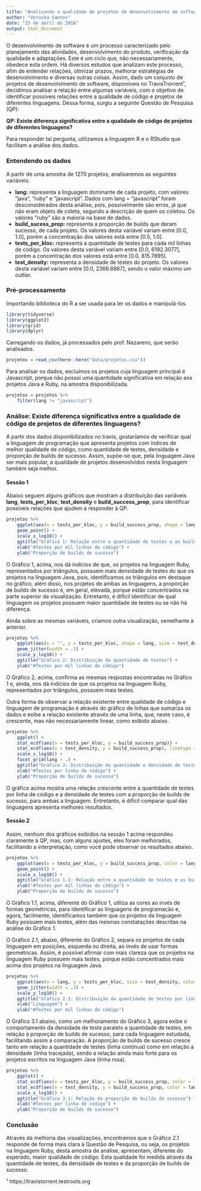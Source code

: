 ```yaml
---
title: "Analisando a qualidade de projetos de desenvolvimento de software"
author: "Veruska Santos"
date: "15 de abril de 2018"
output: html_document
---
```


O desenvolvimento de software é um processo caracterizado pelo planejamento das atividades, desenvolvimento do produto, verificação da qualidade e adaptações. Este é um ciclo que, não necessariamente, obedece esta ordem. Há diversos estudos que analizam este processo, afim de entender relações, otimizar prazos, melhorar estratégias de desenvolvimento e diversas outras coisas.
Assim, dado um conjunto de projetos de desenvolvimento de software, disponíveis no TravisTrorrent¹, decidimos analisar a relação entre algumas variáveis, com o objetivo de identificar possíveis relações entre a qualidade de código e projetos de diferentes linguagens. Dessa forma, surgiu a seguinte Questão de Pesquisa (QP):

**QP: Existe diferença significativa entre a qualidade de código de projetos de diferentes linguagens?**

Para responder tal pergunta, utilizamos a linguagem R e o RStudio que facilitam a análise dos dados.

### Entendendo os dados

A partir de uma amostra de 1270 projetos, analisaremos as seguintes variáveis:

* **lang:** representa a linguagem dominante de cada projeto, com valores "java", "ruby" e "javascript". Dados com lang = "javascript" foram desconsiderados desta análise, pois, possivelmente são erros, já que não eram objeto de coleta, segundo a descrição de quem os coletou. Os valores "ruby" são a maioria na base de dados.
* **build_sucess_prop:** representa a proporção de builds que deram sucesso, de cada projeto. Os valores desta variável variam entre [0.0, 1.0], porém a concentração dos valores está entre [0.5, 1.0].
* **tests_per_kloc:** representa a quantidade de testes para cada mil linhas de código. Os valores desta variável variam entre [0.0, 6192.3077], porém a concentração dos valores está entre [0.0, 815.7895].
* **test_density:** representa a densidade de testes do projeto. Os valores desta variável variam entre [0.0, 2366.6667], sendo o valor máximo um outlier.

### Pré-processamento

Importando biblioteca do R a ser usada para ler os dados e manipulá-los.

```r
library(tidyverse)
library(ggplot2)
library(grid)
library(dplyr)
```

Carregando os dados, já processados pelo prof. Nazareno, que serão analisados.

```r
projetos = read_csv(here::here("data/projetos.csv"))

```

Para analisar os dados, excluímos os projetos cuja linguagem principal é Javascript, porque não possui uma quantidade significativa em relação aos projetos Java e Ruby, na amostra disponibilizada.

```r
projetos = projetos %>% 
    filter(lang != "javascript")
```

### Análise: Existe diferença significativa entre a qualidade de código de projetos de diferentes linguagens?

A partir dos dados disponibilizados no travis, gostaríamos de verificar qual a linguagem de programação que apresenta projetos com índices de melhor qualidade de código, como quantidade de testes, densidade e proporção de builds de sucesso. Assim, supõe-se que, pela linguagem Java ser mais popular, a qualidade de projetos desenvolvidos nesta linguagem também seja melhor.

#### Sessão 1

Abaixo seguem alguns gráficos que mostram a distribuição das variáveis **lang**, **tests_per_kloc**, **test_density** e **build_success_prop**, para identificar possíveis relações que ajudem a responder à QP.

```r
projetos %>% 
    ggplot(aes(x = tests_per_kloc, y = build_success_prop, shape = lang, size = test_density)) + 
    geom_point() +
    scale_x_log10() +
    ggtitle("Gráfico 1: Relação entre a quantidade de testes e as builds de sucesso") +
    xlab("#Testes por mil linhas de código") + 
    ylab("Proporção de builds de sucesso")
```

O Gráfico 1, acima, nos dá indícios de que, os projetos na linguagem Ruby, representados por triângulos, possuem mais densidade de testes do que os projetos na linguagem Java, pois, identificamos os triângulos em destaque no gráfico, além disso, nos projetos de ambas as linguagens, a proporção de builds de sucesso é, em geral, elevada, porque estão concentrados na parte superior da visualização. Entretanto, é difícil identificar de qual linguagem os projetos possuem maior quantidade de testes ou se não há diferença.

Ainda sobre as mesmas variáveis, criamos outra visualização, semelhante à anterior.

```r
projetos %>% 
    ggplot(aes(x = "", y = tests_per_kloc, shape = lang, size = test_density, color = build_success_prop)) + 
    geom_jitter(width = .3) +
    scale_y_log10() +
    ggtitle("Gráfico 2: Distribuição da quantidade de testes") +
    ylab("#Testes por mil linhas de código")
```

O Gráfico 2, acima, confirma as mesmas respostas encontradas no Gráfico 1 e, ainda, nos dá indícios de que os projetos na linguagem Ruby, representados por triângulos, possuem mais testes.

Outra forma de observar a relação existente entre qualidade de código e linguagem de programação é através do gráfico de linhas que sumariza os dados e exibe a relação existente através de uma linha, que, neste caso, é crescente, mas não necessariamente linear, como exibido abaixo.

```r
projetos %>% 
    ggplot() + 
    stat_ecdf(aes(x = tests_per_kloc, y = build_success_prop)) +
    stat_ecdf(aes(x = test_density, y = build_success_prop), linetype = "dashed") +
    scale_x_log10() +
    facet_grid(lang ~ .) +
    ggtitle("Gráfico 3: Distribuição da quantidade e densidade de testes por linguagem") +
    xlab("#Testes por linha de código") + 
    ylab("Proporção de builds de sucesso")

```

O gráfico acima mostra uma relação crescente entre a quantidade de testes por linha de código e a densidade de testes com a proporção de builds de sucesso, para ambas a linguagem. Entretanto, é difícil comparar qual das linguagens apresenta melhores resultados.

#### Sessão 2

Assim, nenhum dos gráficos exibidos na sessão 1 acima respondeu claramente à QP, mas, com alguns ajustes, eles foram melhorados, facilitando a interpretação, como você pode observar os resultados abaixo.

```r
projetos %>% 
    ggplot(aes(x = tests_per_kloc, y = build_success_prop, color = lang, size = test_density)) + 
    geom_point() +
    scale_x_log10() +
    ggtitle("Gráfico 1.1: Relação entre a quantidade de testes e as builds de sucesso") +
    xlab("#Testes por mil linhas de código") + 
    ylab("Proporção de builds de sucesso")
```

O Gráfico 1.1, acima, diferente do Gráfico 1, utiliza as cores ao invés de formas geométricas, para identificar as linguagens de programação e, agora, facilmente, identificamos também que os projetos da linguagem Ruby possuem mais testes, além das mesmas constatações descritas na análise do Gráfico 1. 

O Gráfico 2.1, abaixo, diferente do Gráfico 2, separa os projetos de cada linguagem em posições, esquerda ou direita, ao invés de usar formas geométricas. Assim, é possível afirmar com mais clareza que os projetos na linguagem Ruby possuem mais testes, porque estão concentrados mais acima dos projetos na linguagem Java.

```r
projetos %>% 
    ggplot(aes(x = lang, y = tests_per_kloc, size = test_density, color = build_success_prop)) + 
    geom_jitter(width = .3) +
    scale_y_log10() +
    ggtitle("Gráfico 2.1: Distribuição da quantidade de testes por linguagem") +
    xlab("Linguagem") + 
    ylab("#Testes por mil linhas de código")
```

O Gráfico 3.1 abaixo, como um melhoramento do Gráfico 3, agora exibe o comportamento da densidade de teste paralelo a quantidade de testes, em relação à proporção de builds de sucesso, para cada linguagem estudada, facilitando assim a comparação. A proporção de builds de sucesso cresce tanto em relação a quantidade de testes (linha contínua) como em relação a densidade (linha tracejada), sendo a relação ainda mais forte para os projetos escritos na linguagem Java (linha rosa).

```r
projetos %>% 
    ggplot() + 
    stat_ecdf(aes(x = tests_per_kloc, y = build_success_prop, color = lang)) +
    stat_ecdf(aes(x = test_density, y = build_success_prop, color = lang), linetype = "dashed") +
    scale_x_log10() +
    ggtitle("Gráfico 3.1: Relação da proporção de builds de sucesso") +
    xlab("#Testes por linha de código") + 
    ylab("Proporção de builds de sucesso")

```

### Conclusão

Através da melhoria das visualizações, encontramos que o Gráfico 2.1 responde de forma mais clara à Questão de Pesquisa, ou seja, os projetos na linguagem Ruby, desta amostra de análise, apresentam, diferente do esperado, maior qualidade de código. Esta qualidade foi medida através da quantidade de testes, da densidade de testes e da proporção de builds de sucesso.

¹ https://travistorrent.testroots.org
